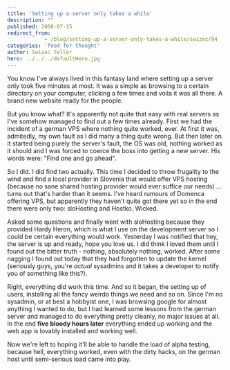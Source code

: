 ```yaml
---
title: 'Setting up a server only takes a while'
description: ""
published: 2008-07-15
redirect_from: 
            - /blog/setting-up-a-server-only-takes-a-while/swizec/94
categories: 'food for thought'
author: Swizec Teller
hero: ../../../defaultHero.jpg
---
```

You know I've always lived in this fantasy land where setting up a server only took five minutes at most. It was a simple as browsing to a certain directory on your computer, clicking a few times and voila it was all there. A brand new website ready for the people.

But you know what? It's apparently not quite that easy with real servers as I've somehow managed to find out a few times already. First we had the incident of a german VPS where nothing quite worked, ever. At first it was, admitedly, my own fault as I did many a thing quite wrong. But then later on it started being purely the server's fault, the OS was old, nothing worked as it should and I was forced to coerce the boss into getting a new server. His words were: "Find one and go ahead".

So I did. I did find two actually. This time I decided to throw frugality to the wind and find a local provider in Slovenia that would offer VPS hosting (because no sane shared hosting provider would ever suffice our needs) ... turns out that's harder than it seems. I've heard rumours of Domenca offering VPS, but apparently they haven't quite got there yet so in the end there were only two: sloHosting and Hostko. Wicked.

Asked some questions and finally went with sloHosting because they provided Hardy Heron, which is what I use on the development server so I could be certain everything would work. Yesterday I was notified that hey, the server is up and ready, hope you love us. I did think I loved them until I found out the bitter truth - nothing, absolutely nothing, worked. After some nagging I found out today that they had forgotten to update the kernel (seriously guys, you're _actual_ sysadmins and it takes a developer to notify you of something like this?).

Right, everything did work this time. And so it began, the setting up of users, installing all the fancy weirdo things we need and so on. Since I'm no sysadmin, or at best a hobbyist one, I was browsing google for almost anything I wanted to do, but I had learned some lessons from the german server and managed to do everything pretty cleanly, no major issues at all. In the end **five bloody hours later** everything ended up working and the web app is lovably installed and working well.

Now we're left to hoping it'll be able to handle the load of alpha testing, because hell, everything worked, even with the dirty hacks, on the german host until semi-serious load came into play.